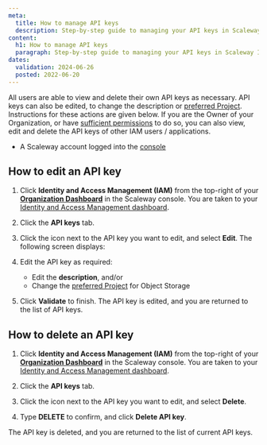 ```yaml
---
meta:
  title: How to manage API keys
  description: Step-by-step guide to managing your API keys in Scaleway IAM.
content:
  h1: How to manage API keys
  paragraph: Step-by-step guide to managing your API keys in Scaleway IAM.
dates:
  validation: 2024-06-26
  posted: 2022-06-20
---
```


All users are able to view and delete their own API keys as necessary. API keys can also be edited, to change the description or [preferred Project](/identity-and-access-management/iam/api-cli/using-api-key-object-storage/). Instructions for these actions are given below. If you are the Owner of your Organization, or have [sufficient permissions](/identity-and-access-management/iam/reference-content/permission-sets) to do so, you can also view, edit and delete the API keys of other IAM users / applications.

<Macro id="requirements" />

- A Scaleway account logged into the [console](https://console.scaleway.com/)

## How to edit an API key

1. Click **Identity and Access Management (IAM)** from the top-right of your [**Organization Dashboard**](https://console.scaleway.com/organization/) in the Scaleway console. You are taken to your [Identity and Access Management dashboard](https://console.scaleway.com/iam/users/).
    <Lightbox src="scaleway-iam-users-dashboard.webp" alt="" />

2. Click the **API keys** tab.
3. Click the <Icon name="more" /> icon next to the API key you want to edit, and select **Edit**. The following screen displays:
    <Lightbox src="scaleway-edit-api-key.webp" alt="" />

4. Edit the API key as required:
    - Edit the **description**, and/or
    - Change the [preferred Project](/identity-and-access-management/iam/concepts/#preferred-project) for Object Storage
5. Click **Validate** to finish. The API key is edited, and you are returned to the list of API keys.

## How to delete an API key

1. Click **Identity and Access Management (IAM)** from the top-right of your [**Organization Dashboard**](https://console.scaleway.com/organization/) in the Scaleway console. You are taken to your [Identity and Access Management dashboard](https://console.scaleway.com/iam/users/).
    <Lightbox src="scaleway-iam-users-dashboard.webp" alt="" />

2. Click the **API keys** tab.
3. Click the <Icon name="more" /> icon next to the API key you want to edit, and select **Delete**.
4. Type **DELETE** to confirm, and click **Delete API key**.

The API key is deleted, and you are returned to the list of current API keys.


